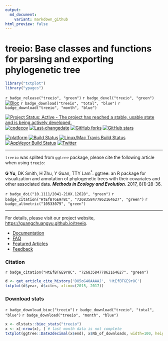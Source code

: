 ```yaml
---
output:
  md_document:
    variant: markdown_github
html_preview: false
---
```


<!-- README.md is generated from README.Rmd. Please edit that file -->


#  treeio: Base classes and functions for parsing and exporting phylogenetic tree

```r
library("txtplot")
library("ypages")
```

`r badge_release("treeio", "green")`
`r badge_devel("treeio", "green")`
[![Bioc](http://www.bioconductor.org/shields/years-in-bioc/treeio.svg)](https://www.bioconductor.org/packages/devel/bioc/html/treeio.html#since)
`r badge_download("treeio", "total", "blue")`
`r badge_download("treeio", "month", "blue")`


[![Project Status: Active - The project has reached a stable, usable state and is being actively developed.](http://www.repostatus.org/badges/latest/active.svg)](http://www.repostatus.org/#active)
[![codecov](https://codecov.io/gh/GuangchuangYu/treeio/branch/master/graph/badge.svg)](https://codecov.io/gh/GuangchuangYu/treeio)
[![Last-changedate](https://img.shields.io/badge/last%20change-`r gsub('-', '--', Sys.Date())`-green.svg)](https://github.com/GuangchuangYu/treeio/commits/master)
[![GitHub forks](https://img.shields.io/github/forks/GuangchuangYu/treeio.svg)](https://github.com/GuangchuangYu/treeio/network)
[![GitHub stars](https://img.shields.io/github/stars/GuangchuangYu/treeio.svg)](https://github.com/GuangchuangYu/treeio/stargazers)


[![platform](http://www.bioconductor.org/shields/availability/devel/treeio.svg)](https://www.bioconductor.org/packages/devel/bioc/html/treeio.html#archives)
[![Build Status](http://www.bioconductor.org/shields/build/devel/bioc/treeio.svg)](https://bioconductor.org/checkResults/devel/bioc-LATEST/treeio/)
[![Linux/Mac Travis Build Status](https://img.shields.io/travis/GuangchuangYu/treeio/master.svg?label=Mac%20OSX%20%26%20Linux)](https://travis-ci.org/GuangchuangYu/treeio)
[![AppVeyor Build Status](https://img.shields.io/appveyor/ci/Guangchuangyu/treeio/master.svg?label=Windows)](https://ci.appveyor.com/project/GuangchuangYu/treeio)
[![Twitter](https://img.shields.io/twitter/url/https/github.com/GuangchuangYu/treeio.svg?style=social)](https://twitter.com/intent/tweet?hashtags=treeio&url=http://onlinelibrary.wiley.com/doi/10.1111/2041-210X.12628/abstract&screen_name=guangchuangyu)

-----------------------------------------------------

`treeio` was splited from `ggtree` package, please cite the following article when using `treeio`:

__G Yu__, DK Smith, H Zhu, Y Guan, TTY Lam^\*^. ggtree: an R package for visualization and annotation of phylogenetic trees with their covariates and other associated data. __*Methods in Ecology and Evolution*__. 2017, 8(1):28-36.

`r badge_doi("10.1111/2041-210X.12628", "green")`
`r badge_citation("HtEfBTGE9r8C", "7268358477862164627", "green")`
`r badge_altmetric("10533079", "green")`

----------------------------------------------------------------------------------------

For details, please visit our project website, <https://guangchuangyu.github.io/treeio>.

+ [Documentation](https://guangchuangyu.github.io/treeio/documentation/)
+ [FAQ](https://guangchuangyu.github.io/treeio/faq/)
+ [Featured Articles](https://guangchuangyu.github.io/treeio/featuredArticles/)
+ [Feedback](https://guangchuangyu.github.io/treeio/#feedback)

### Citation

`r badge_citation("HtEfBTGE9r8C", "7268358477862164627", "green")`


```r
d <- get_article_cite_history('DO5oG40AAAAJ', 'HtEfBTGE9r8C')
txtplot(d$year, d$cites, xlim=c(2015, 2017))
```

### Download stats

`r badge_download_bioc("treeio")`
`r badge_download("treeio", "total", "blue")`
`r badge_download("treeio", "month", "blue")`


```r
x <- dlstats::bioc_stats("treeio")
x <- x[-nrow(x), ] # last month data is not complete
txtplot(ggtree::Date2decimal(x$end), x$Nb_of_downloads, width=100, height=25)
```





